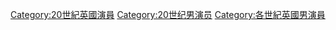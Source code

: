 [[Category:20世紀英國演員|Category:20世紀英國演員]]
[[Category:20世纪男演员|Category:20世纪男演员]]
[[Category:各世紀英國男演員|Category:各世紀英國男演員]]